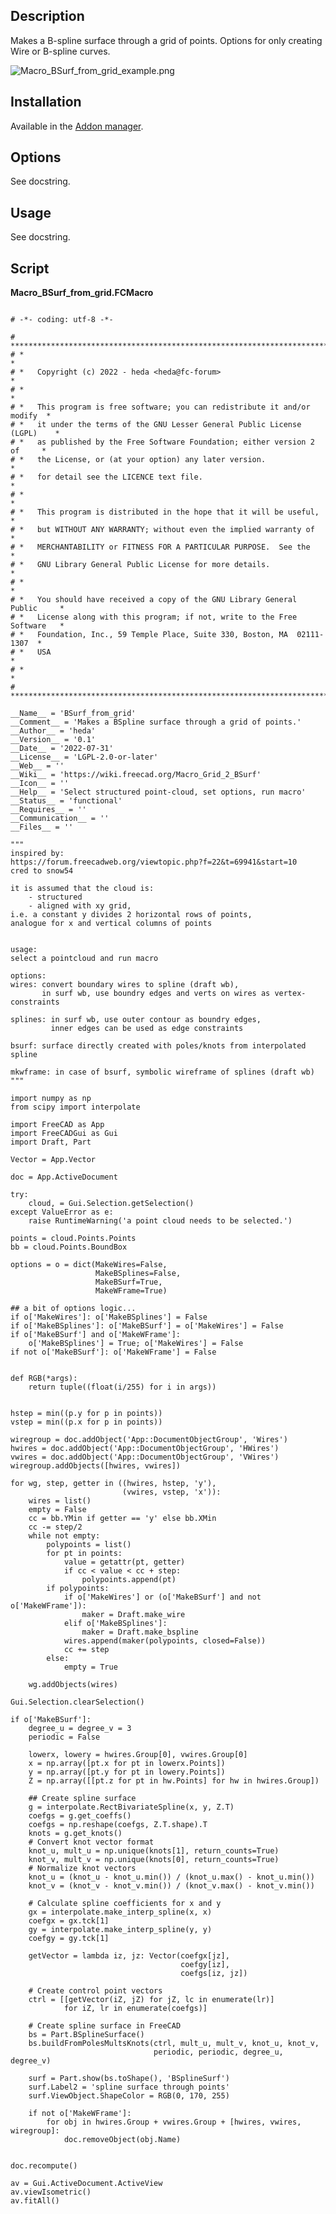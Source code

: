 <languages/>

{{Macro
|Name=BSurf_from_grid
|Description=Makes a B-spline surface through a grid of points.
|Author=heda
|Version=0.1
|Date=2022-07-31
}}

==Description==

Makes a B-spline surface through a grid of points. Options for only creating Wire or B-spline curves.

[[File:Macro_BSurf_from_grid_example.png]]
{{Caption|Macro BSurf from grid}}

== Installation ==

Available in the [[Std_AddonMgr|Addon manager]].

== Options ==

See docstring.

== Usage ==

See docstring.

==Script==


'''Macro_BSurf_from_grid.FCMacro'''

<!--DO NOT CHANGE THE <pre> </pre> TAG, code contains pipe or space character which breaks the wiki macro-->
<pre>

# -*- coding: utf-8 -*-

# ***************************************************************************
# *                                                                         *
# *   Copyright (c) 2022 - heda <heda@fc-forum>                             *
# *                                                                         *
# *   This program is free software; you can redistribute it and/or modify  *
# *   it under the terms of the GNU Lesser General Public License (LGPL)    *
# *   as published by the Free Software Foundation; either version 2 of     *
# *   the License, or (at your option) any later version.                   *
# *   for detail see the LICENCE text file.                                 *
# *                                                                         *
# *   This program is distributed in the hope that it will be useful,       *
# *   but WITHOUT ANY WARRANTY; without even the implied warranty of        *
# *   MERCHANTABILITY or FITNESS FOR A PARTICULAR PURPOSE.  See the         *
# *   GNU Library General Public License for more details.                  *
# *                                                                         *
# *   You should have received a copy of the GNU Library General Public     *
# *   License along with this program; if not, write to the Free Software   *
# *   Foundation, Inc., 59 Temple Place, Suite 330, Boston, MA  02111-1307  *
# *   USA                                                                   *
# *                                                                         *
# ***************************************************************************

__Name__ = 'BSurf_from_grid'
__Comment__ = 'Makes a BSpline surface through a grid of points.'
__Author__ = 'heda'
__Version__ = '0.1'
__Date__ = '2022-07-31'
__License__ = 'LGPL-2.0-or-later'
__Web__ = ''
__Wiki__ = 'https://wiki.freecad.org/Macro_Grid_2_BSurf'
__Icon__ = ''
__Help__ = 'Select structured point-cloud, set options, run macro'
__Status__ = 'functional'
__Requires__ = ''
__Communication__ = ''
__Files__ = ''

"""
inspired by:
https://forum.freecadweb.org/viewtopic.php?f=22&t=69941&start=10
cred to snow54

it is assumed that the cloud is:
    - structured
    - aligned with xy grid,
i.e. a constant y divides 2 horizontal rows of points,
analogue for x and vertical columns of points


usage:
select a pointcloud and run macro    

options:
wires: convert boundary wires to spline (draft wb),
       in surf wb, use boundry edges and verts on wires as vertex-constraints

splines: in surf wb, use outer contour as boundry edges,
         inner edges can be used as edge constraints

bsurf: surface directly created with poles/knots from interpolated spline

mkwframe: in case of bsurf, symbolic wireframe of splines (draft wb)
"""

import numpy as np
from scipy import interpolate

import FreeCAD as App
import FreeCADGui as Gui
import Draft, Part

Vector = App.Vector

doc = App.ActiveDocument

try:
    cloud, = Gui.Selection.getSelection()
except ValueError as e:
    raise RuntimeWarning('a point cloud needs to be selected.')

points = cloud.Points.Points
bb = cloud.Points.BoundBox

options = o = dict(MakeWires=False,
                   MakeBSplines=False,
                   MakeBSurf=True,
                   MakeWFrame=True)

## a bit of options logic...
if o['MakeWires']: o['MakeBSplines'] = False
if o['MakeBSplines']: o['MakeBSurf'] = o['MakeWires'] = False
if o['MakeBSurf'] and o['MakeWFrame']:
    o['MakeBSplines'] = True; o['MakeWires'] = False
if not o['MakeBSurf']: o['MakeWFrame'] = False


def RGB(*args):
    return tuple((float(i/255) for i in args))


hstep = min((p.y for p in points))
vstep = min((p.x for p in points))

wiregroup = doc.addObject('App::DocumentObjectGroup', 'Wires')
hwires = doc.addObject('App::DocumentObjectGroup', 'HWires')
vwires = doc.addObject('App::DocumentObjectGroup', 'VWires')
wiregroup.addObjects([hwires, vwires])

for wg, step, getter in ((hwires, hstep, 'y'),
                         (vwires, vstep, 'x')):
    wires = list()
    empty = False
    cc = bb.YMin if getter == 'y' else bb.XMin
    cc -= step/2
    while not empty:
        polypoints = list()
        for pt in points:
            value = getattr(pt, getter)
            if cc < value < cc + step:
                polypoints.append(pt)
        if polypoints:
            if o['MakeWires'] or (o['MakeBSurf'] and not o['MakeWFrame']):
                maker = Draft.make_wire
            elif o['MakeBSplines']:
                maker = Draft.make_bspline
            wires.append(maker(polypoints, closed=False))
            cc += step
        else:
            empty = True

    wg.addObjects(wires)

Gui.Selection.clearSelection()

if o['MakeBSurf']:
    degree_u = degree_v = 3
    periodic = False

    lowerx, lowery = hwires.Group[0], vwires.Group[0]
    x = np.array([pt.x for pt in lowerx.Points])
    y = np.array([pt.y for pt in lowery.Points])
    Z = np.array([[pt.z for pt in hw.Points] for hw in hwires.Group])

    ## Create spline surface
    g = interpolate.RectBivariateSpline(x, y, Z.T)
    coefgs = g.get_coeffs()
    coefgs = np.reshape(coefgs, Z.T.shape).T
    knots = g.get_knots()
    # Convert knot vector format
    knot_u, mult_u = np.unique(knots[1], return_counts=True)
    knot_v, mult_v = np.unique(knots[0], return_counts=True)
    # Normalize knot vectors
    knot_u = (knot_u - knot_u.min()) / (knot_u.max() - knot_u.min())
    knot_v = (knot_v - knot_v.min()) / (knot_v.max() - knot_v.min())
    
    # Calculate spline coefficients for x and y
    gx = interpolate.make_interp_spline(x, x)
    coefgx = gx.tck[1]
    gy = interpolate.make_interp_spline(y, y)
    coefgy = gy.tck[1]

    getVector = lambda iz, jz: Vector(coefgx[jz],
                                      coefgy[iz],
                                      coefgs[iz, jz])

    # Create control point vectors
    ctrl = [[getVector(iZ, jZ) for jZ, lc in enumerate(lr)]
            for iZ, lr in enumerate(coefgs)]
    
    # Create spline surface in FreeCAD
    bs = Part.BSplineSurface()
    bs.buildFromPolesMultsKnots(ctrl, mult_u, mult_v, knot_u, knot_v,
                                periodic, periodic, degree_u, degree_v)
    
    surf = Part.show(bs.toShape(), 'BSplineSurf')
    surf.Label2 = 'spline surface through points'
    surf.ViewObject.ShapeColor = RGB(0, 170, 255)

    if not o['MakeWFrame']:
        for obj in hwires.Group + vwires.Group + [hwires, vwires, wiregroup]:
            doc.removeObject(obj.Name)


doc.recompute()

av = Gui.ActiveDocument.ActiveView
av.viewIsometric()
av.fitAll()

</pre>